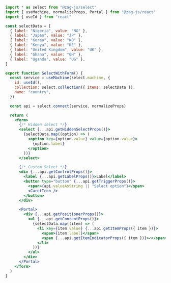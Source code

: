 ```jsx
import * as select from "@zag-js/select"
import { useMachine, normalizeProps, Portal } from "@zag-js/react"
import { useId } from "react"

const selectData = [
  { label: "Nigeria", value: "NG" },
  { label: "Japan", value: "JP" },
  { label: "Korea", value: "KO" },
  { label: "Kenya", value: "KE" },
  { label: "United Kingdom", value: "UK" },
  { label: "Ghana", value: "GH" },
  { label: "Uganda", value: "UG" },
]

export function SelectWithForm() {
  const service = useMachine(select.machine, {
    id: useId(),
    collection: select.collection({ items: selectData }),
    name: "country",
  })

  const api = select.connect(service, normalizeProps)

  return (
    <form>
      {/* Hidden select */}
      <select {...api.getHiddenSelectProps()}>
        {selectData.map((option) => (
          <option key={option.value} value={option.value}>
            {option.label}
          </option>
        ))}
      </select>

      {/* Custom Select */}
      <div {...api.getControlProps()}>
        <label {...api.getLabelProps()}>Label</label>
        <button type="button" {...api.getTriggerProps()}>
          <span>{api.valueAsString || "Select option"}</span>
          <CaretIcon />
        </button>
      </div>

      <Portal>
        <div {...api.getPositionerProps()}>
          <ul {...api.getContentProps()}>
            {selectData.map((item) => (
              <li key={item.value} {...api.getItemProps({ item })}>
                <span>{item.label}</span>
                <span {...api.getItemIndicatorProps({ item })}>✓</span>
              </li>
            ))}
          </ul>
        </div>
      </Portal>
    </form>
  )
}
```
